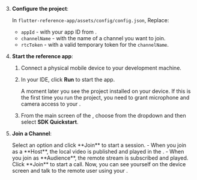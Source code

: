 <PlatformWrapper platform="flutter">

3. **Configure the project**:

    In `flutter-reference-app/assets/config/config.json`, Replace:

    * `appId` - with your app ID from <Link to="{{Global.AGORA_CONSOLE_URL}}"><Vg k="CONSOLE" /></Link>.
    * `channelName` - with the name of a channel you want to join.
    * `rtcToken` - with a valid temporary token for the `channelName`.

1.  **Start the <Vpl k="NAME" /> reference app**:

    1. Connect a physical mobile device to your development machine.
    
    1. In your IDE, click **Run** to start the app.

        A moment later you see the project installed on your device. If this is the first time you run the project, you need to grant microphone and camera access to your <Vpl k="CLIENT"/>.

    1. From the main screen of the <Vpl k="CLIENT" />, choose **<Vpd k="NAME" />** from the dropdown and then select
    **SDK Quickstart**.

1. **Join a Channel**:

    <ProductWrapper product="interactive-live-streaming, broadcast-streaming">
    Select an option and click **Join** to start a session.
    - When you join as a **Host**, the local video is published and played in the <Vpl k="CLIENT"/>.
    - When you join as **Audience**, the remote stream is subscribed and played.
    </ProductWrapper>

    <ProductWrapper product="video-calling">
    Click **Join** to start a call. Now, you can see yourself on the device screen and talk to the remote user using your <Vpl k="CLIENT"/>.
    </ProductWrapper>

</PlatformWrapper>
